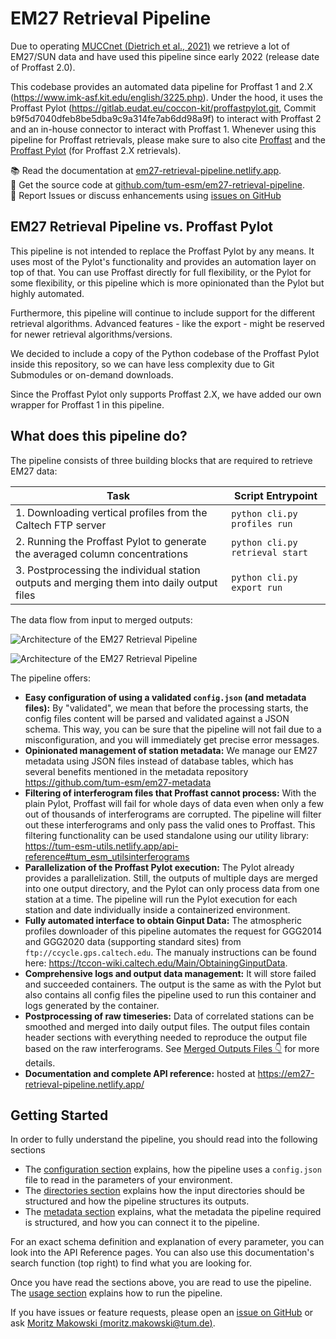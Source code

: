 # EM27 Retrieval Pipeline

Due to operating [MUCCnet (Dietrich et al., 2021)](https://doi.org/10.5194/amt-14-1111-2021) we retrieve a lot of EM27/SUN data and have used this pipeline since early 2022 (release date of Proffast 2.0).

This codebase provides an automated data pipeline for Proffast 1 and 2.X (https://www.imk-asf.kit.edu/english/3225.php). Under the hood, it uses the Proffast Pylot (https://gitlab.eudat.eu/coccon-kit/proffastpylot.git, Commit b9f5d7040dfeb8be5dba9c9a314fe7ab6dd98a9f) to interact with Proffast 2 and an in-house connector to interact with Proffast 1. Whenever using this pipeline for Proffast retrievals, please make sure to also cite [Proffast](https://www.imk-asf.kit.edu/english/3225.php) and the [Proffast Pylot](https://gitlab.eudat.eu/coccon-kit/proffastpylot) (for Proffast 2.X retrievals).

📚 Read the documentation at [em27-retrieval-pipeline.netlify.app](https://em27-retrieval-pipeline.netlify.app).<br/>
💾 Get the source code at [github.com/tum-esm/em27-retrieval-pipeline](https://github.com/tum-esm/em27-retrieval-pipeline).<br/>
🐝 Report Issues or discuss enhancements using [issues on GitHub](https://github.com/tum-esm/em27-retrieval-pipeline/issues)



## EM27 Retrieval Pipeline vs. Proffast Pylot

This pipeline is not intended to replace the Proffast Pylot by any means. It uses most of the Pylot's functionality and provides an automation layer on top of that. You can use Proffast directly for full flexibility, or the Pylot for some flexibility, or this pipeline which is more opinionated than the Pylot but highly automated.

Furthermore, this pipeline will continue to include support for the different retrieval algorithms. Advanced features - like the export - might be reserved for newer retrieval algorithms/versions.

We decided to include a copy of the Python codebase of the Proffast Pylot inside this repository, so we can have less complexity due to Git Submodules or on-demand downloads.

Since the Proffast Pylot only supports Proffast 2.X, we have added our own wrapper for Proffast 1 in this pipeline.

## What does this pipeline do?

The pipeline consists of three building blocks that are required to retrieve EM27 data:

| Task                                                                                      | Script Entrypoint               |
| ----------------------------------------------------------------------------------------- | ------------------------------- |
| 1. Downloading vertical profiles from the Caltech FTP server                              | `python cli.py profiles run`    |
| 2. Running the Proffast Pylot to generate the averaged column concentrations              | `python cli.py retrieval start` |
| 3. Postprocessing the individual station outputs and merging them into daily output files | `python cli.py export run`      |

The data flow from input to merged outputs:

<img
    src='/images/architecture.png'
    alt='Architecture of the EM27 Retrieval Pipeline'
    width={1633}
    height={1854}
    className='my-8 max-w-lg mx-auto block dark:hidden'
/>

<img
    src='/images/architecture-dark.png'
    alt='Architecture of the EM27 Retrieval Pipeline'
    width={1633}
    height={1854}
    className='my-8 max-w-lg mx-auto hidden dark:block'
/>

The pipeline offers:

-   **Easy configuration of using a validated `config.json` (and metadata files):** By "validated", we mean that before the processing starts, the config files content will be parsed and validated against a JSON schema. This way, you can be sure that the pipeline will not fail due to a misconfiguration, and you will immediately get precise error messages.
-   **Opinionated management of station metadata:** We manage our EM27 metadata using JSON files instead of database tables, which has several benefits mentioned in the metadata repository https://github.com/tum-esm/em27-metadata
-   **Filtering of interferogram files that Proffast cannot process:** With the plain Pylot, Proffast will fail for whole days of data even when only a few out of thousands of interferograms are corrupted. The pipeline will filter out these interferograms and only pass the valid ones to Proffast. This filtering functionality can be used standalone using our utility library: https://tum-esm-utils.netlify.app/api-reference#tum_esm_utilsinterferograms
-   **Parallelization of the Proffast Pylot execution:** The Pylot already provides a parallelization. Still, the outputs of multiple days are merged into one output directory, and the Pylot can only process data from one station at a time. The pipeline will run the Pylot execution for each station and date individually inside a containerized environment.
-   **Fully automated interface to obtain Ginput Data:** The atmospheric profiles downloader of this pipeline automates the request for GGG2014 and GGG2020 data (supporting standard sites) from `ftp://ccycle.gps.caltech.edu`. The manualy instructions can be found here: https://tccon-wiki.caltech.edu/Main/ObtainingGinputData.
-   **Comprehensive logs and output data management:** It will store failed and succeeded containers. The output is the same as with the Pylot but also contains all config files the pipeline used to run this container and logs generated by the container.
-   **Postprocessing of raw timeseries:** Data of correlated stations can be smoothed and merged into daily output files. The output files contain header sections with everything needed to reproduce the output file based on the raw interferograms. See [Merged Outputs Files 👇](#merged-outputs-files) for more details.
-   **Documentation and complete API reference:** hosted at https://em27-retrieval-pipeline.netlify.app/

## Getting Started

In order to fully understand the pipeline, you should read into the following sections

* The [configuration section](/docs/guides/configuration) explains, how the pipeline uses a `config.json` file to read in the parameters of your environment.
* The [directories section](/docs/guides/directories) explains how the input directories should be structured and how the pipeline structures its outputs.
* The [metadata section](/docs/guides/metadata) explains, what the metadata the pipeline required is structured, and how you can connect it to the pipeline.

For an exact schema definition and explanation of every parameter, you can look into the API Reference pages. You can also use this documentation's search function (top right) to find what you are looking for.

Once you have read the sections above, you are read to use the pipeline. The [usage section](/docs/guides/usage) explains how to run the pipeline.

If you have issues or feature requests, please open an [issue on GitHub](https://github.com/tum-esm/em27-retrieval-pipeline/issues) or ask [Moritz Makowski (moritz.makowski@tum.de)](mailto:moritz.makowski@tum.de).
